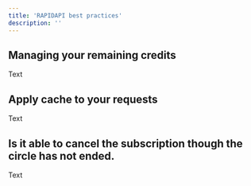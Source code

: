 ```yaml
---
title: 'RAPIDAPI best practices'
description: ''
---
```


## Managing your remaining credits

Text

## Apply cache to your requests

Text

## Is it able to cancel the subscription though the circle has not ended.

Text
